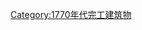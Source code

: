 {{Buildings and structures completed in year|18|17|1774}}
[[Category:1770年代完工建筑物|Category:1770年代完工建筑物]]